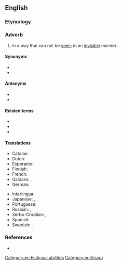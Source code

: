 ==English==

===Etymology===
{{suffix|en|invisible|ly}}

===Adverb===
{{en-adv}}

# In a way that can not be [[see]]n; in an [[invisible]] manner.

====Synonyms====
* {{l|en|hiddenly}}
* {{l|en|latently}}

====Antonyms====
* {{l|en|visibly}}
* {{l|en|apparently}}

====Related terms====
* {{l|en|invisibility}}
* {{l|en|invisible}}
* {{l|en|invisibleness}}

====Translations====
{{trans-top|in a way that can not be seen}}
* Catalan: {{t|ca|invisiblement}}
* Dutch: {{t+|nl|onzichtbaar}}
* Esperanto: {{t|eo|nevideble}}
* Finnish: {{t|fi|näkymättömästi}}
* French: {{t+|fr|invisiblement}}
* Galician: {{t+|gl|invisiblemente}}, {{t+|gl|invisibelmente}}
* German: {{t+|de|unsichtbar}}
{{trans-mid}}
* Interlingua: {{t|ia|invisibilemente}}
* Japanese: {{t+|ja|隠れる|alt=隠れて|tr=kakurete}}, {{t|ja|隠然|alt=隠然と|tr=inzen to}}
* Portuguese: {{t|pt|invisivelmente}}
* Russian: {{t+|ru|неви́димо}}, {{t+|ru|скры́то}}
* Serbo-Croatian: {{t+|sh|nevìdljivo}}, {{t+|sh|neòpazicē}}
* Spanish: {{t+|es|invisiblemente}}
* Swedish: {{t+|sv|osynlig}}, {{t+|sv|osynligt}}
{{trans-bottom}}

===References===
* {{R:Webster 1913}}

[[Category:en:Fictional abilities]]
[[Category:en:Vision]]